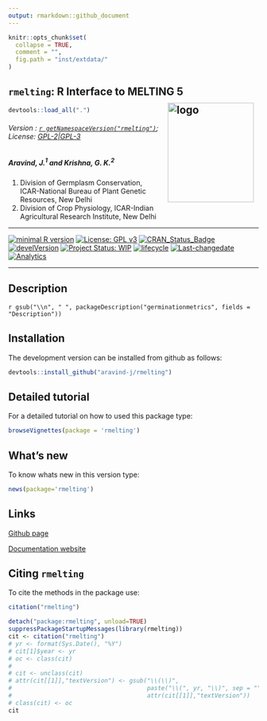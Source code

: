 ```yaml
---
output: rmarkdown::github_document
---
```


```r
knitr::opts_chunk$set(
  collapse = TRUE,
  comment = "",
  fig.path = "inst/extdata/"
)
```

## `rmelting`: R Interface to MELTING 5 <img src="https://raw.githubusercontent.com/aravind-j/rmelting/master/inst/extdata/rmelting.png" align="right" alt="logo" width="173" height = "200" style = "padding: 10px; border: none; float: right;">

```r
devtools::load_all(".")

```

###### Version : [`r getNamespaceVersion("rmelting")`](https://aravind-j.github.io/rmelting/); License: [GPL-2|GPL-3](https://www.r-project.org/Licenses/)

##### *Aravind, J.^1^ and Krishna, G. K.^2^*

1. Division of Germplasm Conservation, ICAR-National Bureau of Plant Genetic Resources, New Delhi
2. Division of Crop Physiology, ICAR-Indian Agricultural Research Institute, New Delhi

***

[![minimal R version](https://img.shields.io/badge/R>%3D-3.0.2-6666ff.svg)](https://cran.r-project.org/)
[![License: GPL v3](https://img.shields.io/badge/License-GPL%20v3-blue.svg)](https://www.gnu.org/licenses/gpl-3.0)
[![CRAN_Status_Badge](https://www.r-pkg.org/badges/version-last-release/rmelting)](https://cran.r-project.org/package=rmelting)
<!-- [![rstudio mirror downloads](https://cranlogs.r-pkg.org/badges/grand-total/rmelting?color=green)](https://CRAN.R-project.org/package=rmelting) -->
<!-- [![packageversion](https://img.shields.io/badge/Package%20version-0.2.3.3-orange.svg)](https://github.com/aravind-j/rmelting) -->
[![develVersion](https://img.shields.io/badge/devel%20version-`r gsub("Version:\\s*", "", readLines(paste0("https://raw.githubusercontent.com/", "aravind-j/rmelting", "/master/DESCRIPTION"))[grep("Version:", readLines(paste0("https://raw.githubusercontent.com/", "aravind-j/rmelting", "/master/DESCRIPTION")))])`-orange.svg)](https://github.com/aravind-j/rmelting)
<!-- [![GitHub Download Count](https://github-basic-badges.herokuapp.com/downloads/aravind-j/rmelting/total.svg)] -->
[![Project Status: WIP](http://www.repostatus.org/badges/latest/wip.svg)](http://www.repostatus.org/#wip)
[![lifecycle](https://img.shields.io/badge/lifecycle-experimental-orange.svg)](https://www.tidyverse.org/lifecycle/#experimental)
[![Last-changedate](https://img.shields.io/badge/last%20change-`r gsub('-', '--', Sys.Date())`-yellowgreen.svg)](/commits/master)
<!-- [![Rdoc](http://www.rdocumentation.org/badges/version/rmelting)](http://www.rdocumentation.org/packages/rmelting) -->
<!-- [![Zenodo DOI](https://zenodo.org/badge/DOI/10.5281/zenodo.841963.svg)](https://doi.org/10.5281/zenodo.841963) -->
[![Analytics](https://pro-pulsar-193905.appspot.com/UA-116683292-1/welcome-page)](https://github.com/aravind-j/google-analytics-beacon)

***
## Description
`r gsub("\\n", " ", packageDescription("germinationmetrics", fields = "Description"))`

## Installation
<!-- The package can be installed from CRAN as follows:

```r
install.packages('germinationmetrics', dependencies=TRUE)
```
-->

The development version can be installed from github as follows:

```r
devtools::install_github("aravind-j/rmelting")
```

## Detailed tutorial
For a detailed tutorial on how to used this package type:

```r
browseVignettes(package = 'rmelting')
```

## What's new
To know whats new in this version type:

```r
news(package='rmelting')
```

## Links

<!-- [CRAN page](https://cran.r-project.org/package=germinationmetrics) -->

[Github page](https://github.com/aravind-j/germinationmetrics)

[Documentation website](https://aravind-j.github.io/germinationmetrics/)

<!-- [Zenodo DOI](https://doi.org/10.5281/zenodo.1219630) -->

## Citing `rmelting`
To cite the methods in the package use:

```r
citation("rmelting")
```

```r
detach("package:rmelting", unload=TRUE)
suppressPackageStartupMessages(library(rmelting))
cit <- citation("rmelting")
# yr <- format(Sys.Date(), "%Y")
# cit[1]$year <- yr
# oc <- class(cit)
# 
# cit <- unclass(cit)
# attr(cit[[1]],"textVersion") <- gsub("\\(\\)",
#                                      paste("\\(", yr, "\\)", sep = ""),
#                                      attr(cit[[1]],"textVersion"))
# class(cit) <- oc
cit
```
